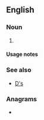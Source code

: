 {{also|ds|Ds|DS|dS|ds.|D's|D.S.|D. S.}}
==English==

===Noun===
{{head|en|noun form}}

# {{plural of|d|lang=en}}

====Usage notes====
{{U:en:plurals of letters}}

===See also===
* [[D's]]

===Anagrams===
* {{anagrams|en|a=ds|S&D|S. D.|S.D.|SD|sd}}